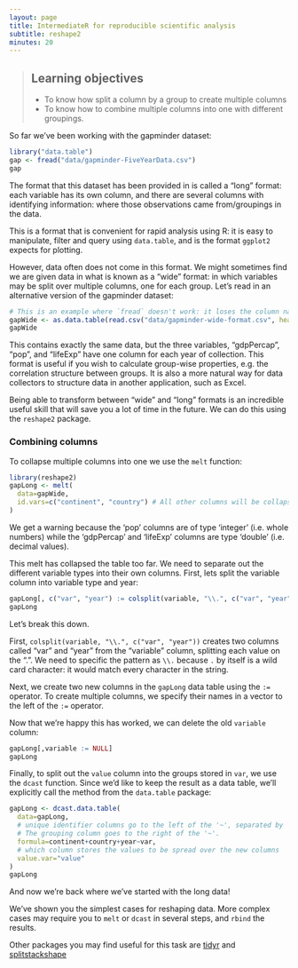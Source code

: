 ```yaml
---
layout: page
title: IntermediateR for reproducible scientific analysis
subtitle: reshape2
minutes: 20
---
```



> ## Learning objectives {.objectives}
>
> * To know how split a column by a group to create multiple columns
> * To know how to combine multiple columns into one with different groupings.
>

So far we've been working with the gapminder dataset:

```r
library("data.table")
gap <- fread("data/gapminder-FiveYearData.csv")
gap
```

The format that this dataset has been provided in is called a "long" format:
each variable has its own column, and there are several columns with identifying
information: where those observations came from/groupings in the data.

This is a format that is convenient for rapid analysis using R: it is easy to
manipulate, filter and query using `data.table`, and is the format `ggplot2`
expects for plotting.

However, data often does not come in this format. We might sometimes find we are
given data in what is known as a "wide" format: in which variables may be split
over multiple columns, one for each group. Let's read in an alternative version
of the gapminder dataset:

```r
# This is an example where `fread` doesn't work: it loses the column names!
gapWide <- as.data.table(read.csv("data/gapminder-wide-format.csv", header=TRUE))
gapWide
```

This contains exactly the same data, but the three variables, "gdpPercap", "pop",
and "lifeExp" have one column for each year of collection. This format is useful
if you wish to calculate group-wise properties, e.g. the correlation structure
between groups. It is also a more natural way for data collectors to structure
data in another application, such as Excel.

Being able to transform between "wide" and "long" formats is an incredible useful
skill that will save you a lot of time in the future. We can do this using the
`reshape2` package.

### Combining columns

To collapse multiple columns into one we use the `melt` function:

```r
library(reshape2)
gapLong <- melt(
  data=gapWide,
  id.vars=c("continent", "country") # All other columns will be collapsed into one
)
```

We get a warning because the 'pop' columns are of type 'integer' (i.e. whole 
numbers) while the 'gdpPercap' and 'lifeExp' columns are type 'double' (i.e. 
decimal values).

This melt has collapsed the table too far. We need to separate out the different
variable types into their own columns. First, lets split the variable column into
variable type and year:

```r
gapLong[, c("var", "year") := colsplit(variable, "\\.", c("var", "year"))]
gapLong
```

Let's break this down.

First, `colsplit(variable, "\\.", c("var", "year"))` creates two columns called 
"var" and "year" from the "variable" column, splitting each value on the ".".
We need to specific the pattern as `\\.` because `.` by itself is a wild card
character: it would match every character in the string.

Next, we create two new columns in the `gapLong` data table using the `:=` 
operator. To create multiple columns, we specify their names in a vector to the
left of the `:=` operator.

Now that we're happy this has worked, we can delete the old `variable` column:

```r
gapLong[,variable := NULL]
gapLong
```

Finally, to split out the `value` column into the groups stored in `var`, we use
the `dcast` function. Since we'd like to keep the result as a data table, we'll
explicitly call the method from the `data.table` package:

```r
gapLong <- dcast.data.table(
  data=gapLong,  
  # unique identifier columns go to the left of the '~', separated by '+' signs.
  # The grouping column goes to the right of the '~'.
  formula=continent+country+year~var,
  # which column stores the values to be spread over the new columns
  value.var="value" 
)
gapLong
```

And now we're back where we've started with the long data!

We've shown you the simplest cases for reshaping data. More complex cases may
require you to `melt` or `dcast` in several steps, and `rbind` the results.

Other packages you may find useful for this task are 
[tidyr](http://cran.r-project.org/web/packages/tidyr/index.html) and 
[splitstackshape](http://cran.r-project.org/web/packages/splitstackshape/index.html)
